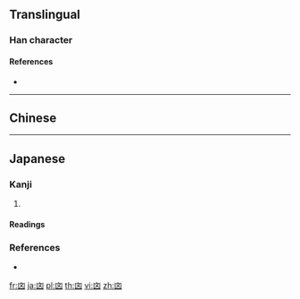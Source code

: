 {{character info/new}}
{{also|㐫}}
==Translingual==

===Han character===
{{Han char|rn=17|rad=凵|as=04|sn=6|four=|canj=UYK|ids=⿶凵文}}

====References====
* {{Han ref|kx=0135.151|uh=34D9|ud=13529}}

----

==Chinese==
{{zh-see|凶|v}}

----

==Japanese==

===Kanji===
{{ja-kanji|grade=|rs=凵04}}

# {{alternative form of|凶|lang=ja}}

====Readings====
{{ja-readings
|on=[[きょう]] (kyō)
|kun=
}}

===References===
* {{R:Koseki Moji|021480}}

[[fr:㓙]]
[[ja:㓙]]
[[pl:㓙]]
[[th:㓙]]
[[vi:㓙]]
[[zh:㓙]]